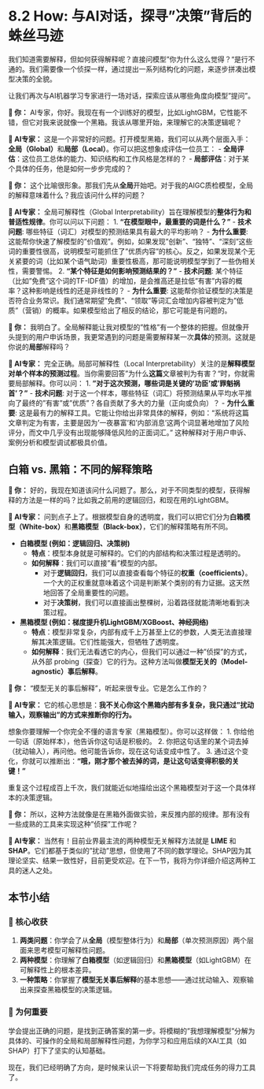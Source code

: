 # 8.2 How: 与AI对话，探寻"决策"背后的蛛丝马迹

我们知道需要解释，但如何获得解释呢？直接问模型"你为什么这么觉得？"是行不通的。我们需要像一个侦探一样，通过提出一系列结构化的问题，来逐步拼凑出模型决策的全貌。

让我们再次与AI机器学习专家进行一场对话，探索应该从哪些角度向模型"提问"。

::: {.callout-note title="与AI的探索之旅"}

**👤 你：** AI专家，你好。我现在有一个训练好的模型，比如LightGBM，它性能不错，但它对我来说就像一个黑箱。我该从哪里开始，来理解它的决策逻辑呢？

**🤖 AI专家：** 这是一个非常好的问题。打开模型黑箱，我们可以从两个层面入手：**全局（Global）**和**局部（Local）**。你可以把这想象成评估一位员工：
-   **全局评估**：这位员工总体的能力、知识结构和工作风格是怎样的？
-   **局部评估**：对于某个具体的任务，他是如何一步步完成的？

**👤 你：** 这个比喻很形象。那我们先从**全局**开始吧。对于我的AIGC质检模型，全局的解释意味着什么？我应该问什么样的问题？

**🤖 AI专家：** 全局可解释性（Global Interpretability）旨在理解模型的**整体行为和普适性规律**。你可以问以下问题：
1.  **"在模型眼中，最重要的词是什么？"**
    -   **技术问题**: 哪些特征（词汇）对模型的预测结果具有最大的平均影响？
    -   **为什么重要**: 这能帮你快速了解模型的"价值观"。例如，如果发现"创新"、"独特"、"深刻"这些词的重要性很高，说明模型可能抓住了"优质内容"的核心。反之，如果发现某个无关紧要的词（比如某个语气助词）重要性极高，那可能说明模型学到了一些伪相关性，需要警惕。
2.  **"某个特征是如何影响预测结果的？"**
    -   **技术问题**: 某个特征（比如"免费"这个词的TF-IDF值）的增加，是会推高还是拉低"有害"内容的概率？这种影响是线性的还是非线性的？
    -   **为什么重要**: 这能帮你验证模型的决策是否符合业务常识。我们通常期望"免费"、"领取"等词汇会增加内容被判定为"低质"（营销）的概率。如果模型给出了相反的结论，那它可能是有问题的。

**👤 你：** 我明白了。全局解释能让我对模型的"性格"有一个整体的把握。但就像开头提到的用户申诉场景，我更常遇到的问题是需要解释某一次**具体**的预测。这就是你说的**局部**解释吗？

**🤖 AI专家：** 完全正确。局部可解释性（Local Interpretability）关注的是**解释模型对单个样本的预测过程**。当你需要回答"为什么**这篇**文章被判为有害？"时，你就需要局部解释。你可以问：
1.  **"对于这次预测，哪些词是关键的'功臣'或'罪魁祸首'？"**
    -   **技术问题**: 对于这一个样本，哪些特征（词汇）将预测结果从平均水平推向了最终的"有害"或"优质"？各自贡献了多大的力量（正向或负向）？
    -   **为什么重要**: 这是最有力的解释工具。它能让你给出非常具体的解释，例如："系统将这篇文章判定为有害，主要是因为'一夜暴富'和'内部消息'这两个词显著地增加了风险评分，而文中几乎没有出现能够降低风险的正面词汇。" 这种解释对于用户申诉、案例分析和模型调试都极具价值。

## 白箱 vs. 黑箱：不同的解释策略

**👤 你：** 好的，我现在知道该问什么问题了。那么，对于不同类型的模型，获得解释的方法是一样的吗？比如我之前用的逻辑回归，和现在用的LightGBM。

**🤖 AI专家：** 问到点子上了。根据模型自身的透明度，我们可以把它们分为**白箱模型（White-box）**和**黑箱模型（Black-box）**，它们的解释策略有所不同。

-   **白箱模型 (例如：逻辑回归、决策树)**
    -   **特点**：模型本身就是可解释的。它们的内部结构和决策过程是透明的。
    -   **如何解释**：我们可以直接"看"模型的内部。
        -   对于**逻辑回归**，我们可以直接查看每个特征的**权重（coefficients）**。一个大的正权重就意味着这个词是判断某个类别的有力证据。这天然地回答了全局重要性的问题。
        -   对于**决策树**，我们可以直接画出整棵树，沿着路径就能清晰地看到决策过程。

-   **黑箱模型 (例如：梯度提升机LightGBM/XGBoost、神经网络)**
    -   **特点**：模型非常复杂，内部有成千上万甚至上亿的参数，人类无法直接理解其决策逻辑。它们性能强大，但牺牲了透明度。
    -   **如何解释**：我们无法看透它的内心，但我们可以通过一种"侦探"的方式，从外部 probing（探查）它的行为。这种方法叫做**模型无关的（Model-agnostic）事后解释**。

**👤 你：** "模型无关的事后解释"，听起来很专业。它是怎么工作的？

**🤖 AI专家：** 它的核心思想是：**我不关心你这个黑箱内部有多复杂，我只通过"扰动输入，观察输出"的方式来推断你的行为。**

想象你要理解一个你完全不懂的语言专家（黑箱模型）。你可以这样做：
1.  你给他一句话（原始样本），他告诉你这句话是积极的。
2.  你把这句话里的某个词去掉（扰动输入），再问他。他可能告诉你，现在这句话变成中性了。
3.  通过这个变化，你就可以推断出：**"哦，刚才那个被去掉的词，是让这句话变得积极的关键！"**

重复这个过程成百上千次，我们就能近似地描绘出这个黑箱模型对于这一个具体样本的决策逻辑。

**👤 你：** 所以，这种方法就像是在黑箱外面做实验，来反推内部的规律。那有没有一些成熟的工具来实现这种"侦探"工作呢？

**🤖 AI专家：** 当然有！目前业界最主流的两种模型无关解释方法就是 **LIME** 和 **SHAP**。它们都基于类似的"扰动"思想，但使用了不同的数学理论。SHAP因为其理论坚实、结果一致性好，目前更受欢迎。在下一节，我将为你详细介绍这两种工具的迷人之处。

:::

## 本节小结

### 🎯 核心收获
1.  **两类问题**：你学会了从**全局**（模型整体行为）和**局部**（单次预测原因）两个层面来思考模型可解释性问题。
2.  **两种模型**：你理解了**白箱模型**（如逻辑回归）和**黑箱模型**（如LightGBM）在可解释性上的根本差异。
3.  **一种策略**：你掌握了**模型无关事后解释**的基本思想——通过扰动输入、观察输出来探查黑箱模型的决策逻辑。

### 🤔 为何重要
学会提出正确的问题，是找到正确答案的第一步。将模糊的"我想理解模型"分解为具体的、可操作的全局和局部解释性问题，为你学习和应用后续的XAI工具（如SHAP）打下了坚实的认知基础。

现在，我们已经明确了方向，是时候来认识一下将要帮助我们完成任务的得力工具了。 